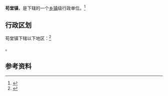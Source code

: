 {{中国乡级行政区|41/01/83/105/000}}

'''苟堂镇'''，是{{PRC admin/fullname|41/01/83/105/000|3}}下辖的一个[[乡镇|乡镇]]级行政单位。<ref>{{PRC admin/ref sgc|{{PRC admin/parent|41/01/83/105/000}}}}</ref>

== 行政区划 ==

苟堂镇下辖以下地区：<ref>{{PRC admin/ref sgc|41/01/83/105/000}}</ref>

{{PRC admin/children|41/01/83/105/000}}。

== 参考资料 ==

{{reflist}}

{{行政区划小作品}}
{{PRC admin/navcat|41/01/83/105/000}}